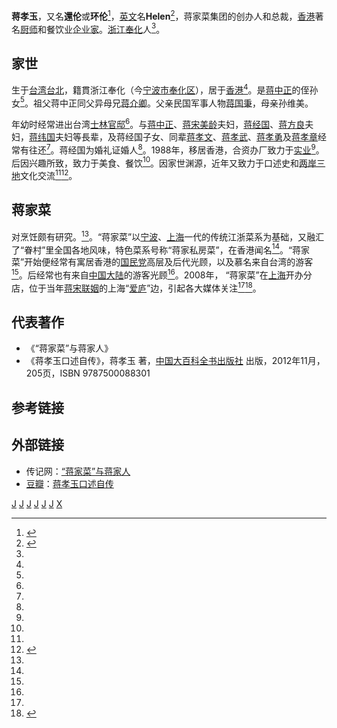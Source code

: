{{lead section|time=2020-04-17T06:04:23+00:00}}
'''蒋孝玉'''，又名'''還伦'''或'''环伦'''<ref name="蒋孝玉 douban">{{cite web |url=http://book.douban.com/subject/20110469/ |title=蒋孝玉口述自传 |publisher=[[豆瓣|豆瓣]] |author= |date= |accessdate=2013年7月18日 |language=zh-hans |archive-date=2019年12月14日 |archive-url=https://web.archive.org/web/20191214171059/https://book.douban.com/subject/20110469/ |dead-url=no }}</ref>，[[英文|英文]]名'''Helen'''<ref name="蒋孝玉 蒋家菜 香港">{{cite web|url=http://www.tech-food.com/news/2005-10-7/n0045011.htm |title=蒋家官门菜在港吃香 |publisher=中国食品科技网 |author= |date=2005-10-07 |accessdate=2013年7月18日 |language=zh-hans}}</ref>，蒋家菜集团的创办人和总裁，[[香港|香港]]著名[[厨师|厨师]]和餐饮业[[企业家|企业家]]。[[浙江|浙江]][[奉化|奉化]]人<ref name="蒋孝玉 douban"/>。

==家世==

生于[[台湾|台湾]][[台北|台北]]，籍貫浙江奉化（今[[宁波市|宁波市]][[奉化区|奉化区]]），居于[[香港|香港]]<ref name="蒋孝玉 douban"/>。是[[蒋中正|蒋中正]]的侄孙女<ref name="蒋孝玉 douban"/>。祖父蒋中正同父异母兄[[蒋介卿|蒋介卿]]。父亲民国军事人物[[蒋国秉|蒋国秉]]，母亲孙维美。

年幼时经常进出台湾[[士林官邸|士林官邸]]<ref name="蒋孝玉 蒋家菜 香港"/>。与[[蒋中正|蒋中正]]、[[蒋宋美龄|蒋宋美龄]]夫妇，[[蒋经国|蒋经国]]、[[蒋方良|蒋方良]]夫妇，[[蒋纬国|蒋纬国]]夫妇等長辈，及蒋经国子女、同辈[[蒋孝文|蒋孝文]]、[[蒋孝武|蒋孝武]]、[[蒋孝勇|蒋孝勇]]及[[蒋孝章|蒋孝章]]经常有往还<ref name="蒋孝玉 蒋家菜 香港"/>。蒋经国为婚礼证婚人<ref name="蒋孝玉 蒋家菜 香港"/>。1988年，移居香港，合资办厂致力于[[实业|实业]]<ref name="蒋孝玉 蒋家菜 香港"/>。后因兴趣所致，致力于美食、餐饮<ref name="蒋孝玉 蒋家菜 香港"/>。因家世渊源，近年又致力于口述史和[[两岸三地|两岸三地]]文化交流<ref name="蒋孝玉 蒋家菜 香港"/><ref name="蒋家菜 上海 1">{{cite web |url=http://www.huaxia.com/xw/zhxw/2008/11/1231790.html |title=“蒋家菜”飘香上海 招揽大陆客赴台游(组图) |publisher=[[华夏经纬网|华夏经纬网]] |author= |date=2008-11-22 |accessdate=2013年7月18日 |language=zh-hans |archive-date=2021-01-22 |archive-url=https://web.archive.org/web/20210122083652/http://www.huaxia.com/xw/zhxw/2008/11/1231790.html |dead-url=no }}</ref>。

==蒋家菜==

对烹饪颇有研究。{{citation needed|time=2017-05-06|2000年，在[[香港|香港]][[湾仔|湾仔]]创办著名的“[[蒋家菜|蒋家菜]]”，后迁至繁华的[[铜锣湾|铜锣湾]]}}<ref name="蒋孝玉 蒋家菜 香港"/>。“蒋家菜”以[[宁波|宁波]]、[[上海|上海]]一代的传统江浙菜系为基础，又融汇了“眷村”里全国各地风味，特色菜系号称“蒋家私房菜”，在香港闻名<ref name="蒋孝玉 蒋家菜 香港"/>。“蒋家菜”开始便经常有寓居香港的[[国民党|国民党]]高层及后代光顾，以及慕名来自台湾的游客<ref name="蒋孝玉 蒋家菜 香港"/>。后经常也有来自[[中国大陆|中国大陆]]的游客光顾<ref name="蒋孝玉 蒋家菜 香港"/>。2008年， “蒋家菜”在[[上海|上海]]开办分店，位于当年[[蒋宋联姻|蒋宋联姻]]的上海“[[爱庐|爱庐]]”边，引起各大媒体关注<ref name="蒋家菜 上海 1"/><ref name="蒋家菜 上海 2">{{cite web |url=http://tw.people.com.cn/GB/14812/14874/4050356.html |title=蒋介石侄孙女湾仔开“蒋家菜” 苏南装饰官邸菜 |publisher=[[人民网|人民网]] |author=来源：中国新闻社 |date=2006年1月21日 |accessdate=2013年7月18日 |language=zh-hans |archive-date=2016年3月4日 |archive-url=https://web.archive.org/web/20160304072236/http://tw.people.com.cn/GB/14812/14874/4050356.html |dead-url=no }}</ref>。

==代表著作==
*《“蒋家菜”与蒋家人》
* 《蒋孝玉口述自传》，蒋孝玉 著，[[中国大百科全书出版社|中国大百科全书出版社]] 出版，2012年11月，205页，ISBN 9787500088301

==参考链接==
{{reflist}}

==外部链接==
* 传记网：[http://www.zhuanjinet.com/show_c.php?fs=lzz&bid=89 “蒋家菜”与蒋家人]{{Dead link|date=2019年6月 |bot=InternetArchiveBot |fix-attempted=yes }}
* [[豆瓣|豆瓣]]：[http://book.douban.com/subject/20110469/ 蒋孝玉口述自传] {{Wayback|url=http://book.douban.com/subject/20110469/ |date=20191214171059 }}

[[Category:奉化人|J]]
[[Category:蒋氏家族|J]]
[[Category:宁波裔台湾人|J]]
[[Category:香港宁波人|J]]
[[Category:台湾企业家|J]]
[[Category:香港商人|J]]
[[Category:蔣姓|X]]